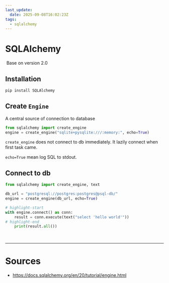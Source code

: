 ```yaml
---
last_update:
  date: 2025-09-08T16:02:23Z
tags:
  - sqlalchemy
---
```


# SQLAlchemy

&#8203;<Color color="var(--primary-font-color)"> Base on version 2.0 </Color>

## Installation

```bash title= showLineNumbers
pip install SQLAlchemy
```

##  Create `Engine`

A central source of connection to database
```python title= showLineNumbers
from sqlalchemy import create_engine
engine = create_engine("sqlite+pysqlite:///:memory:", echo=True)
```

<Admonition type="note" title="note"> 

`create_engine` does not connect to db immediately. It lazily connect when first task came.

</Admonition>

<Admonition type="note" title="note"> 

`echo=True` mean log SQL to stdout. 

</Admonition>


## Connect to db

```python title= showLineNumbers
from sqlalchemy import create_engine, text

db_url = "postgresql://postgres:postgres@psql-db/"
engine = create_engine(db_url, echo=True)

# highlight-start
with engine.connect() as conn:
    result = conn.execute(text("select 'hello world'"))
# highlight-end
    print(result.all())
```

<br/>

---

# Sources

- https://docs.sqlalchemy.org/en/20/tutorial/engine.html
